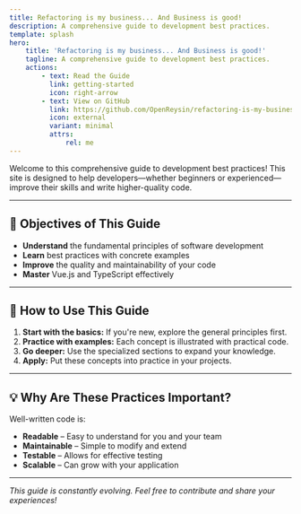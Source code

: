 ```yaml
---
title: Refactoring is my business... And Business is good!
description: A comprehensive guide to development best practices.
template: splash
hero:
    title: 'Refactoring is my business... And Business is good!'
    tagline: A comprehensive guide to development best practices.
    actions:
        - text: Read the Guide
          link: getting-started
          icon: right-arrow
        - text: View on GitHub
          link: https://github.com/OpenReysin/refactoring-is-my-business
          icon: external
          variant: minimal
          attrs:
              rel: me
---
```


Welcome to this comprehensive guide to development best practices! This site is designed to help developers—whether beginners or experienced—improve their skills and write higher-quality code.

---

## 🎯 Objectives of This Guide
- **Understand** the fundamental principles of software development
- **Learn** best practices with concrete examples
- **Improve** the quality and maintainability of your code
- **Master** Vue.js and TypeScript effectively

---

## 🚀 How to Use This Guide
1. **Start with the basics:** If you're new, explore the general principles first.
2. **Practice with examples:** Each concept is illustrated with practical code.
3. **Go deeper:** Use the specialized sections to expand your knowledge.
4. **Apply:** Put these concepts into practice in your projects.

---

## 💡 Why Are These Practices Important?
Well-written code is:
- **Readable** – Easy to understand for you and your team
- **Maintainable** – Simple to modify and extend
- **Testable** – Allows for effective testing
- **Scalable** – Can grow with your application

---
*This guide is constantly evolving. Feel free to contribute and share your experiences!*
